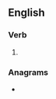 ==English==

===Verb===
{{head|en|present participle}}

# {{present participle of|scarify|lang=en|nocat=1}}

===Anagrams===
* {{anagrams|en|a=acfgiinrsy|sacrifying}}
